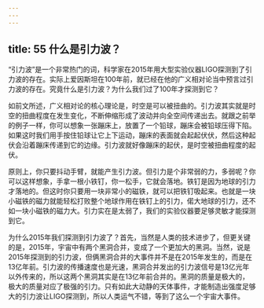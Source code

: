 ```yaml
---
---
---
```

title: 55 什么是引力波？
---




“引力波”是一个非常热门的词，科学家在2015年用大型实验仪器LIGO探测到了引力波的存在。实际上爱因斯坦在100年前，就已经在他的广义相对论当中预言过引力波的存在。究竟什么是引力波？为什么我们过了100年才探测到它？

如前文所述，广义相对论的核心理论是，时空是可以被扭曲的。引力波其实就是时空的扭曲程度在发生变化，不断伸缩形成了波动并向全空间传递出去。就跟之前举的例子一样，你可以想象一张蹦床上，放置了一个铅球，蹦床会被铅球压得下陷。如果这时我们用手按住铅球让它上下运动，蹦床的表面就会起起伏伏，然后这种起伏会沿着蹦床传递到它的边缘。引力波就好像蹦床的起伏，是时空被扭曲程度的起伏。

原则上，你只要抖动手臂，就能产生引力波。但引力是个非常弱的力，多弱呢？你可以这样想象，手拿一根小铁钉，你一松手，它就会落地。铁钉是因为地球的引力才落地的。但这时你只要用一块非常小的磁铁，就可以把铁钉吸起来。也就是一块小磁铁的磁力就能轻松打败整个地球作用在铁钉上的引力，偌大地球的引力，还不如一块小磁铁的磁力大。引力实在是太弱了，我们的实验仪器要足够灵敏才能探测到它。



为什么2015年我们探测到引力波了？首先，当然是人类的技术进步了，但更关键的是，2015年，宇宙中有两个黑洞合并，变成了一个更加大的黑洞。当然，说是2015年探测到的引力波，但俩黑洞合并的大事件并不是在2015年发生的，而是在13亿年前。引力波的传播速度也是光速，黑洞合并发出的引力波信号是13亿光年以外传来的，所以这两个黑洞其实是在13亿年前合并的。黑洞的质量是极大的，极大的质量对应了极强的引力。只有如此大动静的天体事件，才能制造出强度足够大的引力波让LIGO探测到，所以人类运气不错，等到了这么一个宇宙大事件。